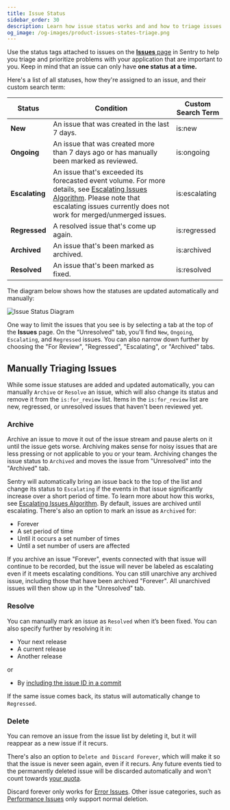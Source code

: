 ```yaml
---
title: Issue Status
sidebar_order: 30
description: Learn how issue status works and and how to triage issues.
og_image: /og-images/product-issues-states-triage.png
---
```


Use the status tags attached to issues on the [**Issues** page](https://sentry.io/issues/) in Sentry to help you triage and prioritize problems with your application that are important to you. Keep in mind that an issue can only have **one status at a time.**

Here's a list of all statuses, how they're assigned to an issue, and their custom search term:

| Status         | Condition                                                                                                                                                                                                            | Custom Search Term |
| -------------- | -------------------------------------------------------------------------------------------------------------------------------------------------------------------------------------------------------------------- | ------------------ |
| **New**        | An issue that was created in the last 7 days.                                                                                                                                                                        | is:new             |
| **Ongoing**    | An issue that was created more than 7 days ago or has manually been marked as reviewed.                                                                                                                              | is:ongoing         |
| **Escalating** | An issue that's exceeded its forecasted event volume. For more details, see [Escalating Issues Algorithm](escalating-issues). Please note that escalating issues currently does not work for merged/unmerged issues. | is:escalating      |
| **Regressed**  | A resolved issue that's come up again.                                                                                                                                                                               | is:regressed       |
| **Archived**   | An issue that's been marked as archived.                                                                                                                                                                             | is:archived        |
| **Resolved**   | An issue that's been marked as fixed.                                                                                                                                                                                | is:resolved        |

The diagram below shows how the statuses are updated automatically and manually:

![Issue Status Diagram](./img/issue_statuses.png)

One way to limit the issues that you see is by selecting a tab at the top of the **Issues** page. On the “Unresolved" tab, you'll find `New`, `Ongoing`, `Escalating`, and `Regressed` issues. You can also narrow down further by choosing the "For Review", "Regressed", "Escalating", or "Archived" tabs.

## Manually Triaging Issues

While some issue statuses are added and updated automatically, you can manually `Archive` or `Resolve` an issue, which will also change its status and remove it from the `is:for_review` list. Items in the `is:for_review` list are new, regressed, or unresolved issues that haven't been reviewed yet.

### Archive

Archive an issue to move it out of the issue stream and pause alerts on it until the issue gets worse. Archiving makes sense for noisy issues that are less pressing or not applicable to you or your team. Archiving changes the issue status to `Archived` and moves the issue from "Unresolved" into the "Archived" tab.

Sentry will automatically bring an issue back to the top of the list and change its status to `Escalating` if the events in that issue significantly increase over a short period of time. To learn more about how this works, see [Escalating Issues Algorithm](escalating-issues). By default, issues are archived until escalating. There's also an option to mark an issue as `Archived` for:

- Forever
- A set period of time
- Until it occurs a set number of times
- Until a set number of users are affected

If you archive an issue "Forever", events connected with that issue will continue to be recorded, but the issue will never be labeled as escalating even if it meets escalating conditions. You can still unarchive any archived issue, including those that have been archived "Forever". All unarchived issues will then show up in the "Unresolved" tab.

### Resolve

You can manually mark an issue as `Resolved` when it’s been fixed. You can also specify further by resolving it in:

- Your next release
- A current release
- Another release

or

- By [including the issue ID in a commit](/product/releases/associate-commits/?original_referrer=https%3A%2F%2Fdocs.sentry.io%2Fproduct%2Fissues%2Fstates-triage%2F#resolve-issues-by-commit)

If the same issue comes back, its status will automatically change to `Regressed`.

### Delete

You can remove an issue from the issue list by deleting it, but it will reappear as a new issue if it recurs.

There's also an option to `Delete and Discard Forever`, which will make it so that the issue is never seen again, even if it recurs. Any future events tied to the permanently deleted issue will be discarded automatically and won't count towards [your quota](/pricing/quotas/).

<Alert>

Discard forever only works for [Error Issues](/product/issues/issue-details/error-issues/?original_referrer=https%3A%2F%2Fdocs.sentry.io%2Fproduct%2Fissues%2Fstates-triage%2F). Other issue categories, such as [Performance Issues](/product/issues/issue-details/performance-issues/?original_referrer=https%3A%2F%2Fdocs.sentry.io%2Fproduct%2Fissues%2Fstates-triage%2F) only support normal deletion.

</Alert>
